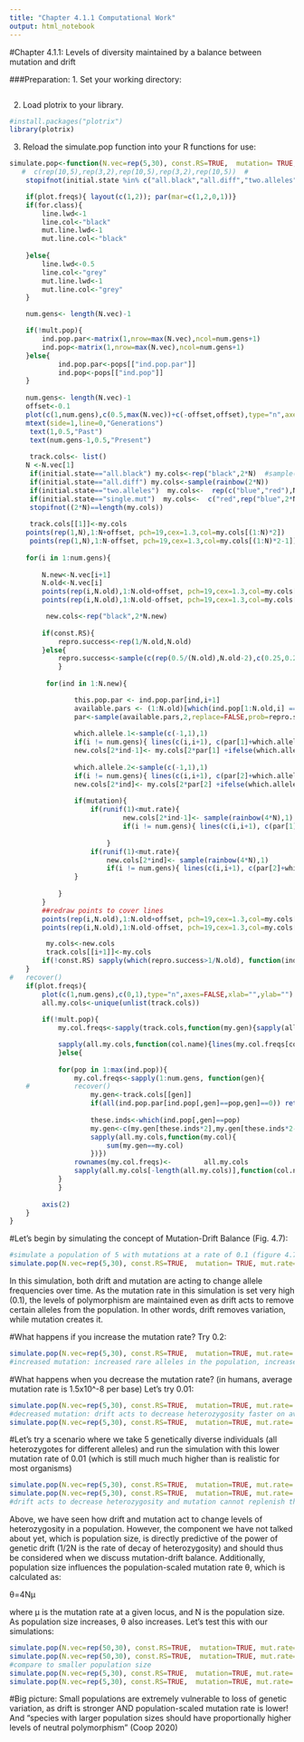 ```yaml
---
title: "Chapter 4.1.1 Computational Work"
output: html_notebook
---
```


#Chapter 4.1.1: Levels of diversity maintained by a balance between mutation and drift

###Preparation:
1. Set your working directory: 
```r

```

2. Load plotrix to your library. 
```r
#install.packages("plotrix")
library(plotrix)
```

3. Reload the simulate.pop function into your R functions for use:
```r
simulate.pop<-function(N.vec=rep(5,30), const.RS=TRUE,  mutation= TRUE, mut.rate=  0.1, for.class= TRUE, initial.state="all.black",plot.freqs=FALSE,mult.pop=FALSE,pops=FALSE){
   #  c(rep(10,5),rep(3,2),rep(10,5),rep(3,2),rep(10,5))  #
	stopifnot(initial.state %in% c("all.black","all.diff","two.alleles","single.mut") )

	if(plot.freqs){ layout(c(1,2)); par(mar=c(1,2,0,1))}
	if(for.class){
		line.lwd<-1
		line.col<-"black"
		mut.line.lwd<-1
		mut.line.col<-"black"
	
	}else{
		line.lwd<-0.5
		line.col<-"grey"
		mut.line.lwd<-1
		mut.line.col<-"grey"
	}

	num.gens<- length(N.vec)-1	

	if(!mult.pop){
		ind.pop.par<-matrix(1,nrow=max(N.vec),ncol=num.gens+1)
		ind.pop<-matrix(1,nrow=max(N.vec),ncol=num.gens+1)
	}else{
			ind.pop.par<-pops[["ind.pop.par"]]
			ind.pop<-pops[["ind.pop"]]
	}
	
	num.gens<- length(N.vec)-1
	offset<-0.1
	plot(c(1,num.gens),c(0.5,max(N.vec))+c(-offset,offset),type="n",axes=FALSE,xlab="",ylab="")
	mtext(side=1,line=0,"Generations")
	 text(1,0.5,"Past")
	 text(num.gens-1,0.5,"Present")
	 
	 track.cols<- list()
	N <-N.vec[1]
	 if(initial.state=="all.black") my.cols<-rep("black",2*N)  #sample(rainbow(2*N))
	 if(initial.state=="all.diff") my.cols<-sample(rainbow(2*N))
	 if(initial.state=="two.alleles")  my.cols<-  rep(c("blue","red"),N)
	 if(initial.state=="single.mut")  my.cols<-  c("red",rep("blue",2*N-1))
	 stopifnot((2*N)==length(my.cols))
	
	 track.cols[[1]]<-my.cols
	points(rep(1,N),1:N+offset, pch=19,cex=1.3,col=my.cols[(1:N)*2])
	 points(rep(1,N),1:N-offset, pch=19,cex=1.3,col=my.cols[(1:N)*2-1])
	
	for(i in 1:num.gens){
			
		N.new<-N.vec[i+1]
		N.old<-N.vec[i]
		points(rep(i,N.old),1:N.old+offset, pch=19,cex=1.3,col=my.cols[(1:N.old)*2])
		points(rep(i,N.old),1:N.old-offset, pch=19,cex=1.3,col=my.cols[(1:N.old)*2-1])

		 new.cols<-rep("black",2*N.new)
		
		if(const.RS){ 
			repro.success<-rep(1/N.old,N.old)
		}else{
			repro.success<-sample(c(rep(0.5/(N.old),N.old-2),c(0.25,0.25)),replace=FALSE)
			}
	
		 for(ind in 1:N.new){

				this.pop.par <- ind.pop.par[ind,i+1]
				available.pars <- (1:N.old)[which(ind.pop[1:N.old,i] == this.pop.par)]
				par<-sample(available.pars,2,replace=FALSE,prob=repro.success[which(ind.pop[1:N.old,i] == this.pop.par)])
		
				which.allele.1<-sample(c(-1,1),1)
				if(i != num.gens){ lines(c(i,i+1), c(par[1]+which.allele.1*offset,ind-offset),col=line.col,lwd=line.lwd)}
				new.cols[2*ind-1]<- my.cols[2*par[1] +ifelse(which.allele.1==1,0,-1)]
		
				which.allele.2<-sample(c(-1,1),1)
				if(i != num.gens){ lines(c(i,i+1), c(par[2]+which.allele.2*offset,ind+offset),col=line.col,lwd=line.lwd)}
				new.cols[2*ind]<- my.cols[2*par[2] +ifelse(which.allele.2==1,0,-1)]
		
				if(mutation){
					if(runif(1)<mut.rate){ 
							new.cols[2*ind-1]<- sample(rainbow(4*N),1)
							if(i != num.gens){ lines(c(i,i+1), c(par[1]+which.allele.1*offset,ind-offset),col=mut.line.col,lwd=mut.line.lwd)}
		
						}
					if(runif(1)<mut.rate){ 
						new.cols[2*ind]<- sample(rainbow(4*N),1)
						if(i != num.gens){ lines(c(i,i+1), c(par[2]+which.allele.2*offset,ind+offset),col=mut.line.col,lwd=mut.line.lwd)}
				} 
				
			}
		}	
		##redraw points to cover lines		 
		points(rep(i,N.old),1:N.old+offset, pch=19,cex=1.3,col=my.cols[(1:N.old)*2])
		points(rep(i,N.old),1:N.old-offset, pch=19,cex=1.3,col=my.cols[(1:N.old)*2-1])

		 my.cols<-new.cols
		 track.cols[[i+1]]<-my.cols
		if(!const.RS) sapply(which(repro.success>1/N.old), function(ind){ draw.circle(x=i,y=ind,radius=0.2,nv=100,border=NULL,col=NA,lty=1,lwd=1)})
	}
#	recover()
	if(plot.freqs){
		plot(c(1,num.gens),c(0,1),type="n",axes=FALSE,xlab="",ylab="")
		all.my.cols<-unique(unlist(track.cols))
		
		if(!mult.pop){ 
			my.col.freqs<-sapply(track.cols,function(my.gen){sapply(all.my.cols,function(my.col){sum(my.gen==my.col)})})

			sapply(all.my.cols,function(col.name){lines(my.col.freqs[col.name,]/(2*N.vec),col=col.name,lwd=2)});
			}else{
			
			for(pop in 1:max(ind.pop)){
				my.col.freqs<-sapply(1:num.gens, function(gen){
	#			recover()
					my.gen<-track.cols[[gen]]
					if(all(ind.pop.par[ind.pop[,gen]==pop,gen]==0)) return(rep(NA,length(all.my.cols)))  #if pop doesn't exist in this gen.
				
					these.inds<-which(ind.pop[,gen]==pop)
					my.gen<-c(my.gen[these.inds*2],my.gen[these.inds*2-1])
					sapply(all.my.cols,function(my.col){
						sum(my.gen==my.col)
					})})
				rownames(my.col.freqs)<-		all.my.cols
				sapply(all.my.cols[-length(all.my.cols)],function(col.name){lines(my.col.freqs[col.name,]/(2*5),col=col.name,lwd=2,lty=pop)});	
			}
			}
		
		axis(2)
	}
}

```

#Let's begin by simulating the concept of Mutation-Drift Balance (Fig. 4.7):
```r
#simulate a population of 5 with mutations at a rate of 0.1 (figure 4.7)
simulate.pop(N.vec=rep(5,30), const.RS=TRUE,  mutation= TRUE, mut.rate=  0.1, for.class= TRUE,plot.freqs=TRUE,initial.state="all.black") #note that we plot the changing frequencies with the plot.freqs=TRUE option.
```

In this simulation, both drift and mutation are acting to change allele frequencies over time. As the mutation rate in this simulation is set very high (0.1), the levels of polymorphism are maintained even as drift acts to remove certain alleles from the population. In other words, drift removes variation, while mutation creates it. 

#What happens if you increase the mutation rate? Try 0.2:
```r
simulate.pop(N.vec=rep(5,30), const.RS=TRUE,  mutation=TRUE, mut.rate=  0.2, for.class= TRUE, plot.freqs = TRUE, initial.state="all.black")
#increased mutation: increased rare alleles in the population, increased heterozygosity
```

#What happens when you decrease the mutation rate? (in humans, average mutation rate is 1.5x10^-8 per base) Let's try 0.01:
```r
simulate.pop(N.vec=rep(5,30), const.RS=TRUE,  mutation=TRUE, mut.rate=  0.01, for.class= TRUE, plot.freqs = TRUE, initial.state="all.black")
#decreased mutation: drift acts to decrease heterozygosity faster on average than mutation produces heterozygosity
simulate.pop(N.vec=rep(5,30), const.RS=TRUE,  mutation=TRUE, mut.rate=  0.01, for.class= TRUE, plot.freqs = TRUE, initial.state="all.black")
```

#Let's try a scenario where we take 5 genetically diverse individuals (all heterozygotes for different alleles) and run the simulation with this lower mutation rate of 0.01 (which is still much much higher than is realistic for most organisms)
```r
simulate.pop(N.vec=rep(5,30), const.RS=TRUE,  mutation=TRUE, mut.rate=  0.01, for.class= TRUE, plot.freqs = TRUE, initial.state="all.diff")
simulate.pop(N.vec=rep(5,30), const.RS=TRUE,  mutation=TRUE, mut.rate=  0.01, for.class= TRUE, plot.freqs = TRUE, initial.state="all.diff")
#drift acts to decrease heterozygosity and mutation cannot replenish that genetic diversity
```

Above, we have seen how drift and mutation act to change levels of heterozygosity in a population. However, the component we have not talked about yet, which is population size, is directly predictive of the power of genetic drift (1/2N is the rate of decay of heterozygosity) and should thus be considered when we discuss mutation-drift balance. Additionally, population size influences the population-scaled mutation rate θ, which is calculated as:

θ=4Nμ

where μ is the mutation rate at a given locus, and N is the population size. As population size increases, θ also increases. Let's test this with our simulations:
```r
simulate.pop(N.vec=rep(50,30), const.RS=TRUE,  mutation=TRUE, mut.rate=  0.01, for.class= TRUE, plot.freqs = TRUE, initial.state="all.black")
simulate.pop(N.vec=rep(50,30), const.RS=TRUE,  mutation=TRUE, mut.rate=  0.01, for.class= TRUE, plot.freqs = TRUE, initial.state="all.black")
#compare to smaller population size
simulate.pop(N.vec=rep(5,30), const.RS=TRUE,  mutation=TRUE, mut.rate=  0.01, for.class= TRUE, plot.freqs = TRUE, initial.state="all.black")
simulate.pop(N.vec=rep(5,30), const.RS=TRUE,  mutation=TRUE, mut.rate=  0.01, for.class= TRUE, plot.freqs = TRUE, initial.state="all.black")
```

#Big picture: Small populations are extremely vulnerable to loss of genetic variation, as drift is stronger AND population-scaled mutation rate is lower! And "species with larger population sizes should have proportionally higher levels of neutral polymorphism" (Coop 2020)